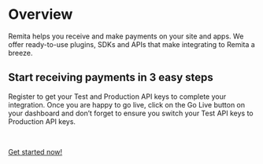 # Overview

Remita helps you receive and make payments on your site and apps. We offer ready-to-use plugins, SDKs and APIs that make integrating to Remita a breeze.

## Start receiving payments in 3 easy steps

Register to get your Test and Production API keys to complete your integration. Once you are happy to go live, click on the Go Live button on your dashboard and don’t forget to ensure you switch your Test API keys to Production API keys.


<br />

[Get started now!](https://login.remita.net/remita/registration/signup-itegrator.spa)
